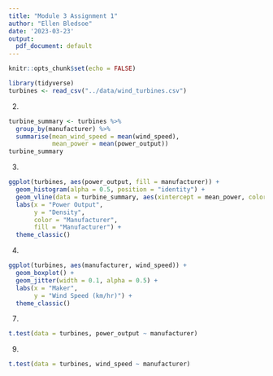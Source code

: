 ```yaml
---
title: "Module 3 Assignment 1"
author: "Ellen Bledsoe"
date: '2023-03-23'
output:
  pdf_document: default
---
```


```r
knitr::opts_chunk$set(echo = FALSE)
```


```r
library(tidyverse)
turbines <- read_csv("../data/wind_turbines.csv")
```


2.  

```r
turbine_summary <- turbines %>% 
  group_by(manufacturer) %>% 
  summarise(mean_wind_speed = mean(wind_speed),
            mean_power = mean(power_output))
turbine_summary
```

3.  

```r
ggplot(turbines, aes(power_output, fill = manufacturer)) +
  geom_histogram(alpha = 0.5, position = "identity") +
  geom_vline(data = turbine_summary, aes(xintercept = mean_power, color = manufacturer)) +
  labs(x = "Power Output",
       y = "Density",
       color = "Manufacturer",
       fill = "Manufacturer") +
  theme_classic()
```

4.  

```r
ggplot(turbines, aes(manufacturer, wind_speed)) +
  geom_boxplot() +
  geom_jitter(width = 0.1, alpha = 0.5) +
  labs(x = "Maker",
       y = "Wind Speed (km/hr)") +
  theme_classic()
```

7.  

```r
t.test(data = turbines, power_output ~ manufacturer)
```


9.  

```r
t.test(data = turbines, wind_speed ~ manufacturer)
```

